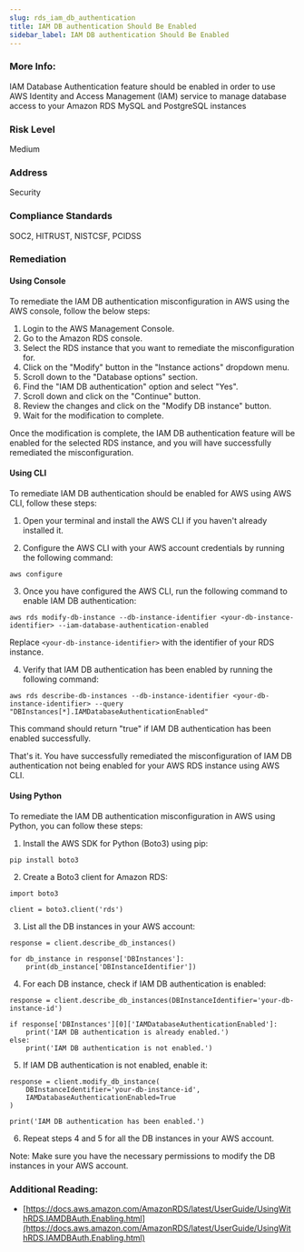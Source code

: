 ```yaml
---
slug: rds_iam_db_authentication
title: IAM DB authentication Should Be Enabled
sidebar_label: IAM DB authentication Should Be Enabled
---
```


### More Info:

IAM Database Authentication feature should be enabled in order to use AWS Identity and Access Management (IAM) service to manage database access to your Amazon RDS MySQL and PostgreSQL instances

### Risk Level

Medium

### Address

Security

### Compliance Standards

SOC2, HITRUST, NISTCSF, PCIDSS

### Remediation

#### Using Console

To remediate the IAM DB authentication misconfiguration in AWS using the AWS console, follow the below steps:

1. Login to the AWS Management Console.
2. Go to the Amazon RDS console.
3. Select the RDS instance that you want to remediate the misconfiguration for.
4. Click on the "Modify" button in the "Instance actions" dropdown menu.
5. Scroll down to the "Database options" section.
6. Find the "IAM DB authentication" option and select "Yes".
7. Scroll down and click on the "Continue" button.
8. Review the changes and click on the "Modify DB instance" button.
9. Wait for the modification to complete.

Once the modification is complete, the IAM DB authentication feature will be enabled for the selected RDS instance, and you will have successfully remediated the misconfiguration.

#### Using CLI

To remediate IAM DB authentication should be enabled for AWS using AWS CLI, follow these steps:

1. Open your terminal and install the AWS CLI if you haven't already installed it.

2. Configure the AWS CLI with your AWS account credentials by running the following command:
```
aws configure
```
3. Once you have configured the AWS CLI, run the following command to enable IAM DB authentication:
```
aws rds modify-db-instance --db-instance-identifier <your-db-instance-identifier> --iam-database-authentication-enabled
```
Replace `<your-db-instance-identifier>` with the identifier of your RDS instance.

4. Verify that IAM DB authentication has been enabled by running the following command:
```
aws rds describe-db-instances --db-instance-identifier <your-db-instance-identifier> --query "DBInstances[*].IAMDatabaseAuthenticationEnabled"
```
This command should return "true" if IAM DB authentication has been enabled successfully.

That's it. You have successfully remediated the misconfiguration of IAM DB authentication not being enabled for your AWS RDS instance using AWS CLI.

#### Using Python

To remediate the IAM DB authentication misconfiguration in AWS using Python, you can follow these steps:

1. Install the AWS SDK for Python (Boto3) using pip:

```
pip install boto3
```

2. Create a Boto3 client for Amazon RDS:

```
import boto3

client = boto3.client('rds')
```

3. List all the DB instances in your AWS account:

```
response = client.describe_db_instances()

for db_instance in response['DBInstances']:
    print(db_instance['DBInstanceIdentifier'])
```

4. For each DB instance, check if IAM DB authentication is enabled:

```
response = client.describe_db_instances(DBInstanceIdentifier='your-db-instance-id')

if response['DBInstances'][0]['IAMDatabaseAuthenticationEnabled']:
    print('IAM DB authentication is already enabled.')
else:
    print('IAM DB authentication is not enabled.')
```

5. If IAM DB authentication is not enabled, enable it:

```
response = client.modify_db_instance(
    DBInstanceIdentifier='your-db-instance-id',
    IAMDatabaseAuthenticationEnabled=True
)

print('IAM DB authentication has been enabled.')
```

6. Repeat steps 4 and 5 for all the DB instances in your AWS account.

Note: Make sure you have the necessary permissions to modify the DB instances in your AWS account.

### Additional Reading:

- [https://docs.aws.amazon.com/AmazonRDS/latest/UserGuide/UsingWithRDS.IAMDBAuth.Enabling.html](https://docs.aws.amazon.com/AmazonRDS/latest/UserGuide/UsingWithRDS.IAMDBAuth.Enabling.html) 

